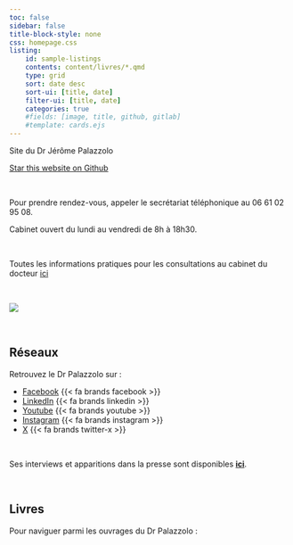 ```yaml
---
toc: false
sidebar: false
title-block-style: none
css: homepage.css
listing:
    id: sample-listings
    contents: content/livres/*.qmd
    type: grid
    sort: date desc
    sort-ui: [title, date]
    filter-ui: [title, date]
    categories: true
    #fields: [image, title, github, gitlab]
    #template: cards.ejs
---
```


::: {#hero-banner .column-screen}

:::: {.grid .column-page}

::::: {.headline .g-col-lg-6 .g-col-12 .g-col-md-12}

:::::: h1
Site du Dr Jérôme Palazzolo
::::::

```{=html}
<a class="github-button" href="https://github.com/antoine-palazz/site-dr-palazzolo" data-icon="octicon-star" data-size="large" data-show-count="true" aria-label="Star this website on Github">Star this website on Github</a><script async defer src="https://buttons.github.io/buttons.js"></script>
```

<br>

Pour prendre rendez-vous, appeler le secrétariat téléphonique au 06 61 02 95 08.

Cabinet ouvert du lundi au vendredi de 8h à 18h30.

<br>

Toutes les informations pratiques pour les consultations au cabinet du docteur [ici](https://www.docteurjeromepalazzolo.fr/content/le_docteur/consultations.html)

<br>

:::::

::::: {.g-col-lg-6 .g-col-12 .g-col-md-12}
![](img/photo_profil.jpg)
:::::

::::

:::

<br>

## Réseaux

Retrouvez le Dr Palazzolo sur :

- [Facebook](https://www.facebook.com/DrPalazzolo/)  {{< fa brands facebook >}}
- [LinkedIn](https://www.linkedin.com/in/jerome-palazzolo/)  {{< fa brands linkedin >}}
- [Youtube](https://www.youtube.com/channel/UCMF4Vhgt6gOYQaiE2jlKoHw)  {{< fa brands youtube >}}
- [Instagram](https://www.instagram.com/palazz06/?)  {{< fa brands instagram >}}
- [X](https://twitter.com/palazz06)  {{< fa brands twitter-x >}}

<br>

Ses interviews et apparitions dans la presse sont disponibles **[ici](https://www.facebook.com/media/set/?set=a.10150356662827691&type=3)**.

<br>

## Livres

Pour naviguer parmi les ouvrages du Dr Palazzolo :

::: {#sample-listings}
:::
